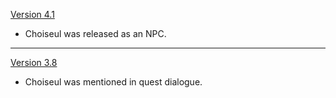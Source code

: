 {{Change History/Header}}
[[Version 4.1]]
* Choiseul was released as an NPC.
----
[[Version 3.8]]
* Choiseul was mentioned in quest dialogue.